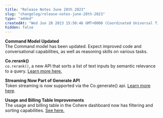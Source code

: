 ```yaml
---
title: "Release Notes June 28th 2023"
slug: "changelog/release-notes-june-28th-2023"
type: "added"
createdAt: "Wed Jun 28 2023 15:50:46 GMT+0000 (Coordinated Universal Time)"
hidden: false
---
```

**Command Model Updated**  
The Command model has been updated. Expect improved code and conversational capabilities, as well as reasoning skills on various tasks.

**Co.rerank()**  
`co.rerank()`, a new API that sorts a list of text inputs by semantic relevance to a query. [Learn more here.](/reference/rerank-1)

**Streaming Now Part of Generate API**  
Token streaming is now supported via the Co.generate() api. [Learn more here](/reference/generate).

**Usage and Billing Table Improvements**  
The usage and billing table in the Cohere dashboard now has filtering and sorting capabilities. [See here.](https://dashboard.cohere.ai/billing)
